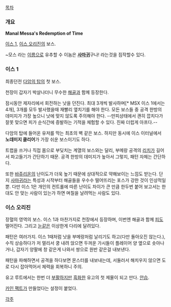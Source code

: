 [[목차]]
=== 개요 ===
'''Manal Messa's Redemption of Time'''

[[이스 1]], [[이스 오리진]]의 보스.

~모스 라는 [[이름]]으로 유추할 수 이놈은 '''[[사마귀]]'''구나! 라는것을 짐작할수 있다.

=== 이스 1 ===
최종던전 [[다암의 탑]]의 첫 보스.

천장이 갑자기 박살나더니 무수한 [[해골]]과 함께 등장한다.

잠시동안 제자리에서 회전하는 낫을 던진다. 최대 3개씩 발사하며[* MSX 이스 1에서는 4개], 3개를 모두 발사했을때 재빨리 옆치기를 해야 한다. 모든 보스들 중 공격 한방의 데미지가 가장 높으니 낫에 맞지 않도록 주의해야 한다. --만피상태에서 괜히 깝치다가 잘못 맞으면 피가 순식간에 증발하는 기적을 체험할 수 있다. 진짜 더럽게 아프다.--

다암의 탑에 들어온 유저를 막는 최초의 벽 같은 보스. 하지만 동시에 이스 이터널에서 '''노데미지 클리어'''가 가장 쉬운 보스이기도 하다.

트랩을 쓰거나 직접 몸으로 부딪치는 계열의 보스와는 달리, 부메랑 공격의 [[리치]]가 길어서 파고들기가 간단하기 때문. 공격 한방의 데미지가 높아서 그렇지, 패턴 자체는 간단하다.

또한 [[바쥬리온]]의 난이도가 더욱 높기 때문에 상대적으로 약해보이는 느낌도 받는다. 단지 [[사마귀]]라는 특성과 시작부터 해골들을 우수수 떨어뜨리는 포스가 강한 것이 인상적일 뿐. 다만 이스 1은 개인의 컨트롤에 따른 난이도 차이가 큰 만큼 한두번 붙어 보고서는 한 대도 안 맞는 사람이 있는가 하면 며칠을 날려먹는 사람도 있다.

=== 이스 오리진 ===
장혈의 영역의 보스. 이스 1과 마찬가지로 천장에서 등장하며, 이번엔 해골과 함께 [[피]]도 떨어진다. 그리고 [[눈]]같은 이상한게 다리에 달려있다.

패턴은 여러가지. 이스 1때처럼 낫을 부메랑처럼 날리기도 하고(다만 돌아오진 않는다.), 수직 상승하다가 저 멀리서 쿵 내려 앉으면 두꺼운 가시들이 플레이어 양 옆으로 솟아나거나, 갑자기 양팔에 창 같은게 나와서 쌍으로 원반 같은걸 내보낸다.

패턴을 파해하면서 공격을 하다보면 몬스터를 내보내는데, 서둘러서 해치우지 않으면 도로 다시 잡아먹어서 체력을 회복하니 주의.

유고 루트에서는 한번 더 [[부활]]하지만 [[흑화]]한 유고의 첫 제물이 되고 만다. [[안습]].

[[카인 팩트]]가 만들었다는 설정이 붙었다.

[[각주]]
